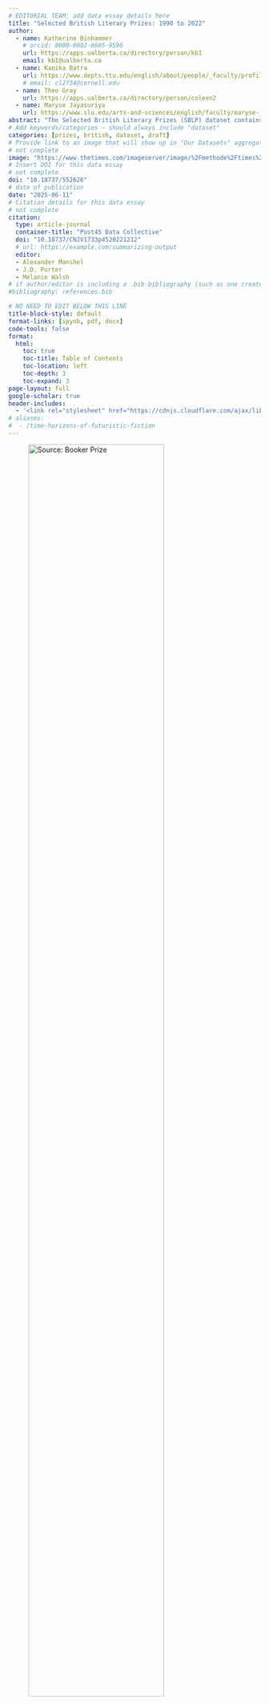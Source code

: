 ```yaml
---
# EDITORIAL TEAM: add data essay details here
title: "Selected British Literary Prizes: 1990 to 2022"
author:
  - name: Katherine Binhammer
    # orcid: 0000-0002-6605-9596
    url: https://apps.ualberta.ca/directory/person/kb1
    email: kb1@ualberta.ca
  - name: Kanika Batra
    url: https://www.depts.ttu.edu/english/about/people/_faculty/profiles/batra_kanika.php
    # email: cl2734@cornell.edu
  - name: Theo Gray
    url: https://apps.ualberta.ca/directory/person/coleen2
  - name: Maryse Jayasuriya
    url: https://www.slu.edu/arts-and-sciences/english/faculty/maryse-jayasuriya.php
abstract: "The Selected British Literary Prizes (SBLP) dataset contains information on nine major literary prizes in the U.K. from 1990 to 2022 and demographic information on 682 prize winners and shortlisted authors. The prizes included are the James Tait Black, Costa, Booker, Women’s, Gold Dagger, British Science Fiction, T.S. Eliot, Ted Hughes, and Baillie Gifford."
# Add keywords/categories — should always include "dataset"
categories: [prizes, british, dataset, draft]
# Provide link to an image that will show up in "Our Datasets" aggregation
# not complete
image: "https://www.thetimes.com/imageserver/image/%2Fmethode%2Ftimes%2Fprod%2Fweb%2Fbin%2F17ab84be-47ff-11ed-bad9-7fa0c293ad00.jpg?crop=1600%2C900%2C0%2C0&format=webp&resize=1500"
# Insert DOI for this data essay
# not complete
doi: "10.18737/552626"
# date of publication
date: "2025-06-11"
# Citation details for this data essay
# not complete
citation:
  type: article-journal
  container-title: "Post45 Data Collective"
  doi: "10.18737/CNJV1733p4520221212"
  # url: https://example.com/summarizing-output
  editor:
  - Alexander Manshel
  - J.D. Porter
  - Melanie Walsh
# if author/editor is including a .bib bibliography (such as one created from Zotero) for cited sources, uncomment and provide the correct reference here
#bibliography: references.bib

# NO NEED TO EDIT BELOW THIS LINE
title-block-style: default
format-links: [ipynb, pdf, docx]
code-tools: false
format: 
  html:
    toc: true
    toc-title: Table of Contents
    toc-location: left
    toc-depth: 3
    toc-expand: 3
page-layout: full
google-scholar: true 
header-includes:
  - '<link rel="stylesheet" href="https://cdnjs.cloudflare.com/ajax/libs/font-awesome/6.0.0-beta3/css/all.min.css">'
# aliases:
#  - /time-horizons-of-futuristic-fiction
---
```


```{=html}
<!-- EDITORIAL TEAM: Create a new directory in posts/ with appropriate title for data essay (which will become the URL slug, e.g. /nea-creative-writing-fellowships becomes https://post45-data-collective.github.io/website/posts/nea-creative-writing-fellowships/).

Then, duplicate this template, rename it index.qmd, and place it inside the appropriate directory inside /posts.

Then fill in the rest of the information above and below. -->
```

<!-- Include image for data essay -->

![Source: [Booker Prize](https://www.thetimes.com/imageserver/image/%2Fmethode%2Ftimes%2Fprod%2Fweb%2Fbin%2F17ab84be-47ff-11ed-bad9-7fa0c293ad00.jpg?crop=1600%2C900%2C0%2C0&format=webp&resize=1500)](https://www.thetimes.com/imageserver/image/%2Fmethode%2Ftimes%2Fprod%2Fweb%2Fbin%2F17ab84be-47ff-11ed-bad9-7fa0c293ad00.jpg?crop=1600%2C900%2C0%2C0&format=webp&resize=1500){fig-align="center" width="80%"}

<!-- Include brief introduction to/description of data essay  -->

<!-- If there are multiple datasets, please provide a title for each dataset with its own description  -->


# Data Table

```ojs
//|echo: false
import {viewof dataSummaryView, Tabulator, viewof selectedColumns, viewof dataSet, tableContainer, fetchData, generateTabulatorTableFromCSV, progress, progressbar} from "8bb63a6cde9addff"
```


```ojs
//|echo: false
//|output: false
raw_data = fetchData("https://raw.githubusercontent.com/Post45-Data-Collective/data/refs/heads/main/british_literary_prizes/british_literary_prizes-1990-2022.csv")
```


```ojs
//|echo: false
//|output: false

// Example usage
generateTabulatorTableFromCSV(
  "#table-container4",

  "https://raw.githubusercontent.com/Post45-Data-Collective/data/refs/heads/main/british_literary_prizes/british_literary_prizes-1990-2022.csv",
  {
    displayedColumns: ["prize_year", "prize_alias", "first_name", "last_name", "gender", "sexuality","prize_genre", "prize_institution", "prize_name",
          "uk_residence",
        "ethnicity_macro", "ethnicity",
        "highest_degree", "degree_field", "degree_field_category", "degree_institution",
        "book_title", "person_role", "viaf", "book_id", "person_id", "prize_id"],

    columnPopups: [
  "Year the prize was awarded",                      // prize_year

  "Name of the prize currently",              // prize_alias
  "Author's first name",                             // given_name
  "Author's last name",                            // family_name
  "Author's gender (self-declared or public)",       // gender
  "Author's sexuality (self-declared or public)",    // sexuality
  "Genre category of the awarded book",              // prize_genre
  "Institution that sponsored the prize",            // prize_institution
  "Name of the prize at time of award",              // prize_name,
  "Whether the author holds UK residence status",    // uk_residence
  "Ethnicity macro category (standardized)",         // ethnicity_macro
  "Author's ethnicity (self-declared or public)",    // ethnicity
  "Highest level of post-secondary education",       // highest_degree
  "Field of study for highest degree",               // degree_field
  "Degree field macro category (standardized)",      // degree_field_category
  "Institution where the highest degree was earned", // degree_institution
  "Title of the awarded or shortlisted book",        // book_title
  "Whether author won or was shortlisted",           // person_role
  "VIAF identifier for the author",                  // viaf
  "Unique identifier for the book in this dataset",  // book_id
  "Unique identifier for the author in this dataset",// person_id
  "Unique identifier for the prize in this dataset"  // prize_id
],
    columnWidths: { "prize_name": "30px", "prize_alias": "30px" },
    //currencyColumns: ["prize_amount"],
    categoryColumns: [ "prize_genre", "prize_alias", "prize_name", "gender", "sexuality", "uk_residence",
        "ethnicity_macro", "ethnicity", "highest_degree", "degree_field_category", "person_role"],
     sortColumns: ["prize_year", "prize_name"],
     sortOrders: ["desc"],
    buttonContainerId: "#button-container1",
    rawButtonId: "#download-raw1",
    urlCopyButtonId: "#copy-url1",
  }
);
```

<div id="table-container4" style="height: 500px">
</div>

Download Full Data (including hidden columns)
<div id='button-container'>
  <button id="download-raw1"><i class="fas fa-download"></i></i> Download Full Data</button>
  <button id="copy-url1"><i class="fas fa-copy"></i> Copy Full Data URL</button>
</div>

Download Table Data (including filtered options)

<div id='button-container1'>
  <button id="download-csv"><i class="fas fa-download"></i></i> Download CSV</button>
  <button id="download-json"><i class="fas fa-download"></i></i> Download JSON</button>
  <button id="download-xlsx"><i class="fas fa-download"></i></i> Download Excel</button>
</div>

<div id="progress-container" style="width: 100%; display: block;">
  <progress id="progress-bar" style="width: 100%;" max="100" value="0"></progress>
  <div id="progress-text" style="text-align: center; margin-top: 5px;"></div>
</div>


::: {.callout-tip icon="false"}
## Creative Commons License

<p xmlns:cc="http://creativecommons.org/ns#">

This work is licensed under <a href="https://creativecommons.org/licenses/by/4.0/?ref=chooser-v1" target="_blank" rel="license noopener noreferrer" style="display:inline-block;">CC BY 4.0<img src="https://mirrors.creativecommons.org/presskit/icons/cc.svg?ref=chooser-v1" style="height:22px!important;margin-left:3px;vertical-align:text-bottom;"/><img src="https://mirrors.creativecommons.org/presskit/icons/by.svg?ref=chooser-v1" style="height:22px!important;margin-left:3px;vertical-align:text-bottom;"/></a>

</p>
:::


# Significance and Context

The prizes in this dataset were included based on their prestige, longevity, and an eye towards generic representation of various kinds of fiction, poetry, drama, and non-fiction. They are the James Tait Black (Fiction and Drama), Costa (Book of the Year, Novel, First Novel, Poetry, Biography, Childrens), Booker, Women’s, Gold Dagger, British Science Fiction Association, T.S. Eliot, Ted Hughes, and Baillie Gifford. This dataset contains primary categories of information on individual authors comprising gender, sexuality, UK residency, ethnicity, geography and details of educational background, including institutions where the authors acquired their degrees and their fields of study. Along with other similar projects, we aim to provide information to assess the cultural, social and political factors determining literary prestige.1 Our aim is to contribute to greater transparency in discussions around diversity and equity in literary prize cultures.

# Background and Scholarship

 British literary prizes have been mired in controversies involving selection of juries, their financial entanglements, representation of women and non-binary authors and those from racial and ethnically diverse backgrounds among shortlisted authors.2 Pierre Bourdieu’s concepts of the field of cultural production and symbolic capital are the basis of several important studies of prizes. Very often discussions of British literary prizes have focused on the Booker awards (Auguscik, Cachin and Ducas-Spaed, Norris, Todd, Strongman). In other cases, critics have examined the relationship between prizes and national literary traditions when those traditions are somewhat ex-centric to metropoles as is the case with Canadian and Scottish literature. Examples of this work are Gillian Roberts’s study of prize-winning Canadian authors and Stevie Marsden’s recent analysis of Scottish national literature through the history of the Saltire prize.

Pascale Casanova in *The World Republic of Letters* (2004) and James English in *The Economy of Prestige* (2005) invoke and contest Bourdieu’s sociological insights to discuss implicit assumptions and biases in literary prize cultures. Prizes, English says, “serve simultaneously as a means of recognizing an ostensibly higher, uniquely aesthetic form of value and as an arena in which such value often appears subject to the most businesslike system of production and exchange.” Recognizing that cultural value is always influenced by hierarchies of class, race, gender, or nation, English offers a sociological analysis of contemporary prize culture that is attentive to its market imperatives but does not consider these as the sole arbiter of value or capital. Our research also resonates with Casanova’s thesis about the world literary space or republic of letters constituted and consolidated in European cities such as Paris and London where prizes are one mode of currency in the literary marketplace. Thus, the emergence since the 1980s of writers of African, Asian, Caribbean, and Arab backgrounds in prize lists can be taken as a sign of the ‘worlding’ of British prizes. 

These incisive analyses hinged on nationality sometimes pay insufficient attention to gender, race and/or ethnicity when outlining the contours of the world literary space. Even as prizes gild the reputation of contemporary authors and works with symbolic capital, their reputations are sometimes tarnished by explicit and implicit biases. Other factors are location of prize centers, jury and committee compositions and the influence of corporate publishers. Nevertheless, authors and publishers capitalize prize-winning books in various ways. In the SBLP data the language (English) and the location of prizes (Britain), necessitates a realistic look at literary recognition by the metropole of works by authors from other parts of the world, including Britain’s former colonies. In the late twentieth century and twenty-first century these prizes can also be seen as participating, being influenced by, and in turn influencing *the* prize among prizes, the Nobel. Six  male authors and a woman author in the data – J.M. Coetzee, Abdulrazak Gurnah, Seamus Heaney, Kazuo Ishiguro, Toni Morrison, Orhan Pamuk, and Derek Walcott – were shortlisted or won one or more of these prizes and the Nobel Prize for Literature. 

# Using this Dataset

This data indicates trends in the generation of literary and cultural capital. It will thus be useful to students, scholars, teachers, and literary and cultural historians of contemporary world literature who would like to know more about the relationship between the cultural formation of writers (their gender, sexuality, location, ethnicity, education) and the garnering of literary capital through the awarding of prizes. It will also be of interest to other researchers who are developing similar projects, especially on U.K. or non-U.K. prizes not covered here. As well, researchers might find the ethnicity macro categories we developed useful when considering demographic information on literary authors. 

The data can be used to answer questions such as:

1. How many British writers versus writers from ‘elsewhere’ have been shortlisted/awarded these prizes?   
2. Have prizes improved their record on gender and/or ethnic representation in shortlists and awardees?   
3. What are the economic consequences of prizes for the writer’s career in publishing and media?   
4. Is there a connection between specific educational credentials and/or educational institutions and writers’ chances of being shortlisted or winning?   
5. Are there identifiable trends in the literary styles of shortlisted or winning works in specific years or decades?   
6. In which genres are women, Black, Asian and ethnically diverse writers most likely to be shortlisted and/or awarded?

We hope that besides researchers, prize committees who wish to examine the history of racial, ethnic and gender (dis)parities in a particular award category will now have the SBLP data to make a case for diverse ethnic, gender, and geographical representation. 

# Collection and Creation

The SBLP dataset was created by Katherine Binhammer, Kanika Batra, Theo Gray, and Maryse Jayasuriya as part of ongoing research for [*The Orlando Project: Feminist Literary History and Digital Humanities*](https://www.artsrn.ualberta.ca/orlando/) . It draws on research for *Volume Four: Revisioning the Contemporary* of a four-volume narrative history based on the [Orlando textbase](https://orlando.cambridge.org/) (Cambridge UP).  Our research goal was to assess the role major British literary prizes play in promoting and circulating contemporary literature and to determine whether the shortlist and winners are representative of a multicultural Britain. PhD candidate Theo Gray did the heavy lifting of data compilation, and their work was compensated with a research assistant stipend from the University of Alberta and the Social Science and Humanities Council of Canada.  The three other scholars are senior faculty at research-intensive universities whose work is incentivized by their institutions in various ways including course releases, sabbaticals, research funding, and merit salary increases.

Data collection began with collaborators deciding upon a list of prizes based on longevity, award monies, genre coverage, and reach within and beyond Britain. Even within these parameters collaborators decided one way to prioritize information on specific awards was by 1\) the year in which they were founded; and 2\) prize money. Theo Gray hand compiled the data on each author in consultation with Katherine Binhammer based on an intersectional feminist approach which included the following: gender, sexuality, UK residency, ethnicity classifications, ethnicity, highest degree, degree institution country, degree institution, degree field category, degree field. Kanika Batra and Theo Gray discussed and arrived at the macro and parsed ethnicity categories. The main sources of information on each author were prize websites, author websites, author bios, profiles, obituary articles, interviews, podcasts, and recorded readings. Wherever possible, scholarly sources such as encyclopedias and biographical dictionaries were consulted, though because our focus was on the past few decades, such material was limited. Maryse Jayasuiya and Kanika Batra cross-checked the parsed ethnicity information with categorical complexities noted for further questioning. Collaborators met from January 2024-May 2025 to clarify and refine various categories balancing granularity and generality. 

## Metadata Discussion

**Prize names:** For purposes of aggregation, we decided to normalize historic prize names to their contemporary forms in addition to their prize\_id column. This was done with an additional column (prize\_alias) that clarifies that, for instance, the “Whitbread Biography,” “Whitbread Biography Award,” and “Costa Biography” are all part of the same prize series even though they have gone by different names at different times. The same is the case with the “Booker” and the “Man Booker.” 

**Prize dates** include prizes awarded from 1990 to 2022\. Although some of the prizes in the SBLP data were instituted much earlier, these dates were decided to indicate recent trends among shortlisted and winning authors. Further, the establishment of newer awards like Women’s and Ted Hughes allows for comparisons across older ones such as James Tait and the Booker within a similar time frame without creating too many data discrepancies. 

**Ethnicity** was labeled primarily by the ways in which authors identified themselves. The sources were the same as those for compiling the data on the authors, with the 2021 UK census classifications and UK Guidelines for Writing about Ethnicity as points of reference. Our aim is to “decouple ethnicity, as it functions in the dominant discourse, from its equivalence with nationalism, imperialism, racism and the state, which are the points of attachment around which a distinctive British or, more accurately, English ethnicity have been constructed” (Hall).  A further discussion of the knotty ethical considerations of collecting ethnicity data is included below.

**Gender and Sexuality** of an author is understood to be fluid. The author’s self-identification of gender was prioritized over other gender assignments. Some gender assignments and pronouns may have subsequently changed from the three used in the data: “man,” “woman,” and “non-binary.” Unless self-identified as “queer” (which includes LBGTQ2+), an author’s sexuality is listed as “unknown,” to indicate that sexuality exists on a continuum between straight and queer, and to indicate that many straight authors do not feel the need to identify their sexuality explicitly, though it may be deduced from their biographies or interviews. We include sexuality because considering it allows for a politics of ethnicity premised on diversity and difference to emerge (Hall) and because it undermines the idea of cis hetero white Englishness as an unmarked but nevertheless normative ethnicity.  Roughly six percent of the authors in the dataset identify as queer, and one author identified himself as straight.

**Educational** classifications were based on the author’s highest degree. Data collected includes the institution where the authors acquired their degrees, degree institution country, and the level of highest degree attained. In addition, a set of degree field macro-categories was created to track patterns in academic training, while preserving data on the degree fields (which varied from person to person and institution to institution). The categories were Writing, Arts, History and Cultural Studies, Language and Literature, Law, Math, and Sciences, Philosophy and Theology, Politics and Economics, Medicine and Social Work, Multiple, none, and unknown. Here too, the information provided by the author was the first basis of the labels. In some cases, one or more of these pieces of information was not available. Where either the degree field, country, institution, or degree, or more than one of these was not traceable with certainty, it was listed as “unknown.”

**Linked Data:** Finally, where viaf codes could be found for authors, these are included.

# Description

The columns in the dataset include:

**prize\_id**: unique prize identifier used in the SBLP dataset

**prize\_alias:** name of the prize awarded, regularized to the most current name

**prize\_name**: name of the prize awarded, at the time of award

**prize\_institution**: institution that sponsored the prize

**prize\_year**: year the prize was awarded

**prize\_genre**: genre category of book that the prize was awarded to

**person\_id**: unique author identifier used in the SBLP dataset, assigned in order of entity entry to the dataset

**person\_role**: whether author was shortlisted or won the prize

**family\_name**: family name of author

**given\_name**: given name of author

**name**: full name author in family name, given name format

**gender**: author’s gender, as self-declared/publicly available

**sexuality**: author’s sexuality, as self-declared/publicly available

**uk\_residence**: whether the author holds residence status in the UK

**ethnicity\_macro**: ethnicity macro category, as created for this dataset 

**ethnicity**: ethnicity as self-declared/publicly available	

**highest\_degree**: highest level of post-secondary education

**degree\_institution**: institution from which the highest degree was attained

**degree\_field\_category**: degree macro category, as created for this dataset

**degree\_field**: field of study, as self-declared/publicly available

**viaf**: virtual internet authority file code

**book\_id**: unique book identifier used in the SBLP dataset

**book\_title**: title of the awarded or shortlisted book

# Ethical Considerations

## Notes on Ethnic Identifications

Collecting data to group authors' ethnicity and making general claims about writers is perhaps the most challenging component of our research. Following important Black cultural studies work we recognize that both race and ethnicity are “discursive constructs” and “sliding signifiers.” Further, ethnic groups in official UK data combine different aspects of individual identity, and many of the categories are informed by historical ideas of race (Mirza). UK government guidelines for writing about ethnicity explicitly state that they refer to ethnicity and not race because: surveys usually ask people for their ethnicity and not their race; using consistent terms helps people to understand their data. We are aware that these guidelines obscure racial identifiers and racial biases. 

We began by using the UK census categories but quickly found that they were not adequate to the complexities of our specific needs since they apply to UK citizens whereas our dataset includes international authors. Thus, we assembled three tiers of data. Self-identification of authors was recorded, as well as the UK census category if the author resided in the UK. In addition, all authors, both UK residents and international, were grouped into ethnicity macro categories. As the SBLP collects data on UK-based prizes, the ethnicity categories under which authors are grouped have a UK slant, even though sometimes these may not be as valid or as applicable in the case of international authors where other factors might have greater relevance. 

Once the data had been compiled, a major question which emerged was granularity and whether it was possible to group certain definitions to make larger claims about white and non-white identities. As this is a common concern in data representation, we talked about the possibility of collapsing ethnicity classifications. Here we worked simultaneously with geographical location, cultural background, racial self-identification, and UK ethnicity categories. We worked with race, ethnicity and national assignments when we collapsed White Canadian, White American, White Australian, White New Zealander, White South African, Bulgarian, Croatian-Iranian American, Iranian American, Turkish American, Icelandic, Spanish, Dutch, German, Swedish, Albanian, Slavic Australian, English-Canadian into “Non-UK White.” Similarly, in “Estonian British,” “Chinese British,” or “British Mauritian,” the placement of British or another nationality first depended on various factors. Some authors hold dual nationalities while others claim British as their primary national identity though they may have lived in another country for most of their writerly careers. A select few may place either nationality first depending on where their books are published and the primary readership they hope to attract. Finally, some diasporic authors claim British nationality as primary though they may not yet have acquired formal UK citizenship. 

We faced a similar ethical dilemma when deliberating whether to include Trinidadian British, Jamaican Chinese British, British Guyanese, Jamaican British under “British Caribbean,” as it flattens distinct Caribbean national identities. Moreover, as “British Caribbean” is more accepted than “Caribbean British,” the former does not accurately represent authors who place their island Caribbean identities foremost. We finally decided on “Caribbean,” as a macro category. Another added complication is that some ethnic groups are also nationalities such as Bangladeshi, Chinese, Indian, and Pakistani. Often there are clear cultural and religious connections between some of these groups; at other times these connections are less cultural than regional or geographic. We made considered decisions regarding other macro categories. Indian, Pakistani, Bengali, Bangladeshi, Malaysian, Sri Lankan, Hong Kong authors can be categorized as “South Asian” and/or “Asian.” We ultimately decided on “Asian” as a more capacious, though less geographically specific and culturally connected category.  

A few examples may help explain these complications. A major literary figure such as Caryl Phillips is subsumed under the macro ethnicity category “Caribbean” though in fact he was born in St. Kitts, educated and wrote in Britain, and has been based in the US for several decades. Phillips’ ethnicity in the appended Ethnicity Data Table as “Kittian British American” allows for capturing some of his multiple affiliations. Similarly, Gillian Slovo was born in a Communist family in South Africa but has lived in Britain since her family were political exiles there during the apartheid years. Her ethnicity comprises White South African roots and British domicile.  Other instances of controversial categorization may be American born authors, Ottessa Moshfegh and Azadeh Moaveni, both of whom have Iranian parents, listed as “Non-UK White” in the ethnicity macro category. 

We hope the ethnicity table accompanying the dataset will be useful to researchers who wish to examine the proximities of ethnicity to race, religion, nationality, language and sometimes country of domicile. As the administrative centers of the prizes are in the UK, the ethnic macro categories remain relevant to the data, despite these complications and contestations. Ethnicity data, even when categorized according to tidy data principles, is never clean. Researchers who wish to categorize authors differently than the macro categories we use may do so using the parsed identities in the ethnicity table. 

With these qualifications. ethnicity as used in the data accomplishes the following goals:

1. challenges pseudo-conceptualization and harmful actualization of race as a vertical hierarchy of white and Black/non-white by positing ethnicity as a horizontal relationality of cultural similarities/differences within and between groups;   
2. bypasses the biological essentialism and normative binarism that is currently associated with rigid racial classifications;  
3. expresses the most effective articulations of ethnicity as cultural identities impacted by processes of globalization including the flow and movement of people, ideas, goods, capital, and technologies, though assimilationist hegemonic versions of ethnicity exist. 

Ultimately, we developed the following macro categories which combine race, ethnicity, national affiliation and/or geography (the table below outlines the sub-categories): African, Asian, White American, Non-White American, Black British, Caribbean, Irish, Jewish, Non-U.K. White, unknown and White British. In Britain, as in other parts of the world mentioned in the macro categories, it is often difficult to distinguish various mixed-race ethnicities. We placed mixed race authors in the ethnic macro categories we developed, as explained at the beginning of this paragraph. Authors like Zadie Smith (one white and one black parent) or Hannah Lowe (one white and one mixed-race parent) are listed as Black British or Caribbean respectively based on the way they situate themselves in interviews, writings, promotion and publicity. Mixed race authors are not counted twice in the data. 

## Data Table

```ojs
//|echo: false
//|output: false
raw_data2 = fetchData("https://raw.githubusercontent.com/Post45-Data-Collective/data/refs/heads/main/british_literary_prizes/british_literary_prizes-ethnicity-1990-2022.csv")
```


```ojs
//|echo: false
//|output: false

// Example usage
generateTabulatorTableFromCSV(
  "#table-container2",

  "https://raw.githubusercontent.com/Post45-Data-Collective/data/refs/heads/main/british_literary_prizes/british_literary_prizes-ethnicity-1990-2022.csv",
  {
     displayedColumns: ["person_id", "ethnicity_parsed"],
    //     "given_name", "family_name", "gender", "sexuality", "uk_residence",
    //     "ethnicity_macro", "ethnicity",
    //     "highest_degree", "degree_field", "degree_field_category", "degree_institution",
    //     "book_title", "person_role", "viaf", "book_id", "person_id", "prize_id"],

  //   columnPopups: [
  // "Year the prize was awarded",                      // prize_year
  // "Name of the prize at time of award",              // prize_name
  // "Genre category of the awarded book",              // prize_genre
  // "Institution that sponsored the prize",            // prize_institution
  // "Author's given name",                             // given_name
  // "Author's family name",                            // family_name
  // "Author's gender (self-declared or public)",       // gender
  // "Author's sexuality (self-declared or public)",    // sexuality
  // "Whether the author holds UK residence status",    // uk_residence
  // "Ethnicity macro category (standardized)",         // ethnicity_macro
  // "Author's ethnicity (self-declared or public)",    // ethnicity
  // "Highest level of post-secondary education",       // highest_degree
  // "Field of study for highest degree",               // degree_field
  // "Degree field macro category (standardized)",      // degree_field_category
  // "Institution where the highest degree was earned", // degree_institution
  // "Title of the awarded or shortlisted book",        // book_title
  // "Whether author won or was shortlisted",           // person_role
  // "VIAF identifier for the author",                  // viaf
  // "Unique identifier for the book in this dataset",  // book_id
  // "Unique identifier for the author in this dataset",// person_id
  // "Unique identifier for the prize in this dataset"  // prize_id
// ],
     columnWidths: { "ethnicity_parsed": "10px"},
    //currencyColumns: ["prize_amount"],
    categoryColumns: [ "ethnicity_parsed"],
    //     "ethnicity_macro", "ethnicity", "highest_degree", "degree_field_category", "person_role"],
    //  sortColumns: ["prize_year"],
    //  sortOrders: ["desc"],
      buttonContainerId: "#button-container2",
    rawButtonId: "#download-raw2",
    urlCopyButtonId: "#copy-url2",
  }
);
```


<div id="table-container2" style="height: 500px">
</div>

Download Full Data (including hidden columns)
<div id='button-container'>
  <button id="download-raw2"><i class="fas fa-download"></i></i> Download Full Data</button>
  <button id="copy-url2"><i class="fas fa-copy"></i> Copy Full Data URL</button>
</div>

Download Table Data (including filtered options)

<div id='button-container2'>
  <button id="download-csv"><i class="fas fa-download"></i></i> Download CSV</button>
  <button id="download-json"><i class="fas fa-download"></i></i> Download JSON</button>
  <button id="download-xlsx"><i class="fas fa-download"></i></i> Download Excel</button>
</div>



**Asian:** Bangladeshi; Bengali; British Bangladeshi; Cantonese British; Chinese; Chinese American; Chinese British; Chinese Canadian; German Indian; Hong Kong; Indian; Indian American; British Indian; Indian Canadian; Indian English; Indian Welsh; Japanese; Japanese American; Malaysian; Pakistani; Pakistani Scottish; Sri Lankan; Sri Lankan Tamil; Sri Lankan Sinhalese; Vietnamese American; Vietnamese French American

**Non- White American:** Black American; Ethiopian American; Ghanaian American; Dominican American; Indian American; Indigenous American; Mexican

**Black British:** Black British; Black Scottish; British Guyanese; British Kenyan; British Mauritian; British Nigerian; Jamaican British; Nigerian Scottish; Scottish Sierra Leonian; Somali British; Trinidadian British; Zambian British

**Caribbean:** Jamaican; Jamaican Chinese British; Kittitian; Mixed Caribbean; St Lucian; Trinidadian

**Irish:** British Irish; Irish; Irish American; Irish Canadian; Scottish Irish

**Jewish:** Dutch Jewish; Jewish; Jewish American; Jewish Australian; Jewish British; Jewish Canadian; Jewish English; Jewish South African; Welsh Jewish

**Non-UK White:** Albanian; Belarusian; Belgian British; Bulgarian; Canadian; Canadian American; Dutch; Dutch Sri Lankan; English-Canadian; Estonian British; French Canadian; French, English, Dutch; German; German American; German Australian; Greek American; Hungarian; Hungarian British; Hungarian English; Icelandic; Italian; Italian American; Russian Canadian; Scottish American; Serbian American; Slavic Australian; Spanish; Swedish; Turkish; Turkish American; Ukrainian; White American; White American Canadian; White Australian; White Canadian; White New Zealander; White South African

**White British:** American British; British; British Australian; Canadian British; English; English American; English French; French British; Italian British; Northern Irish; Norwegian British; Scottish; Turkish English; Welsh; Welsh Maltese; Yugoslavian British

**African:** Tanzanian, Egyptian, Ghanaian, Nigerian

Ethnic categorization is fraught and can only ever be imperfect as there are no stable categories for understanding ethnicity, especially in relation to its obvious metonymic proximities to race, gender, nationality, religion and geography and not-so-obvious proximities to gender and sexuality. Nevertheless, categorization is a necessary part of the process of researching racial, ethnic, and gender inequities in prize culture.

# Endnotes

1\.  Other such projects include: *The Index of Major Literary Prizes in the U.S.* by Claire Grossman, Juliana Spahr, and Stephanie Young, (Post-45 Data Collective) and the work of Nicola Griffith and other members of the Literary Prize Data group ([nicolagriffith.com/2015/09/08/update-on-literary-prize-data-group/](http://nicolagriffith.com/2015/09/08/update-on-literary-prize-data-group/)). The first, The Index of Major Literary Prizes in the U.S. is far more comprehensive than ours; Grossman, Spahr, and Young include 1800 authors, information on 1100 judges and cover 41 prizes in total, from 1918-2020. 

The second, Nicola Griffith’s Literary Prize Data Group, sought to “assemble data on English-language literary prizes to get a picture of how gender bias operates within that ecosystem” and covered the Saltire, Asian Man Booker, Hugo, Nebula, Carnegie, Campbell Memorial, Bailey’s/Women’s, and Australian and New Zealand awards. Some of these are the same prizes we focus on. Though Griffiths does not publish an open dataset and the site’s last updates were in 2015, she does provide good information about gender disparities in winners as well as the male focus of the books recognized and rewarded. Neither race nor ethnicity of the prizewinners is considered in the findings.   
2\.  [UK Guidelines for Writing about Ethnicity](https://www.ethnicity-facts-figures.service.gov.uk/style-guide/writing-about-ethnicity/) state: 

"We do not use the terms BAME (black, Asian and minority ethnic) and BME (black and minority ethnic) because they emphasize certain ethnic minority groups (Asian and black) and exclude others (mixed, other and white ethnic minority groups). The terms can also mask disparities between different ethnic groups and create misleading interpretations of data.  
In March 2021, the Commission on Race and Ethnic Disparities recommended that the government stop using the term BAME.  
One of the recommendations in the final report on COVID-19 disparities, published in December 2021, was to refer to ethnic minority groups individually, rather than as a single group.  
This was supported by research commissioned by the Race Disparity Unit (RDU), which found that people from ethnic minorities were 3 times more likely to agree than disagree that the term ‘BAME’ was unhelpful."  
Publications by the Runnymede Trust, a British race equality and civil rights think tank, use Black and Minority Ethnic (BME) in their reports on racial and ethnic disparities in the UK. Although BME is widely used instead of the now out of favor BAME, we follow The University of Manchester’s Center on the Dynamics of Ethnicity Report, [The impact of Covid-19 and BLM on Black, Asian and ethnically diverse creatives and cultural workers](https://pure.manchester.ac.uk/ws/portalfiles/portal/212029276/Impact_of_covid_and_blm_on_ethnically_diverse_creatives_and_cultural_workers_report.pdf), in using  ‘Black, Asian and ethnically diverse’ as the collective term to refer to racial and ethnic minorities, shortened to ‘ethnically diverse,’ sometimes. Where possible we refer to specific groups.

# Bibliography

Ali, Rosa, Guirand, Stephanie, Byrne, Bridget, Saha, Anamik, & Taylor, Harry (2022). The Impact of Covid-19 and BLM on Black, Asian and Ethnically Diverse Creatives and Cultural Workers. Centre on the Dynamics of Ethnicity and Creative Access. February 2022\. Retrieved from [https://pure.manchester.ac.uk/ws/portalfiles/portal/212029276/Impact\_of\_covid\_and\_blm\_on\_ethnically\_diverse\_creatives\_and\_cultural\_workers\_report.pdf](https://pure.manchester.ac.uk/ws/portalfiles/portal/212029276/Impact_of_covid_and_blm_on_ethnically_diverse_creatives_and_cultural_workers_report.pdf). Accessed 10 April 2025\. 

Auguscik, Anna (2017). *Prizing Debate: The Fourth Decade of the Booker Prize and the Contemporary Novel in the UK*. Bielefeld: Transcript. 

Cachin, Marie-Françoise, and Sylvie Ducas-Spaes. (2003). “The Goncourt and the Booker: A Tale of Two Prizes.”  *Logos* 14, no. 2: 85–94. 

Casanova, Pascale. (2004). *The World Republic of Letters*. Cambridge: Harvard University Press.

English, James F. (2009). *The Economy of Prestige: Prizes, Awards, and the Circulation of Cultural Value*. Harvard University Press, 2009\.

Griffith, Nicola. Literary Prize Data Group. (2015). [nicolagriffith.com/2015/09/08/update-on-literary-prize-data-group/](http://nicolagriffith.com/2015/09/08/update-on-literary-prize-data-group/).  Accessed 6 May 2025\. 

Grossman, Claire, Juliana Spahr, and Stephanie Young. (2022). “The Index of Major Literary Prizes in the US.” Edited by Dan Sinykin and Melanie Walsh. *Post45 Data Collective*, December. [https://doi.org/10.18737/CNJV1733p4520221212](https://doi.org/10.18737/CNJV1733p4520221212).

Hall, Stuart. (2006). “New Ethnicities.” In *Stuart Hall: Critical Dialogues in Cultural Studies,* David Morley and Kuan-Hsing Chen (eds.). New York: Routledge, 2006, 442--451.

Marsden, Stevie. (2021). *Prizing Scottish Literature: A Cultural History of the Saltire Society Literary Awards*. London: Anthem, 2021\.

Mirza, Heidi Safia and Warwick, Ross (2022). ‘Race and Ethnicity’ IFS Report, No.  
R230, ISBN 978-1-80103-108-0, Institute for Fiscal Studies (IFS), London, [https://doi.org/10.1920/re.ifs.2022.0230](https://doi.org/10.1920/re.ifs.2022.0230)

Norris, Sharon. (2006). ‘The Booker Prize: A Bourdieusian Perspective.’ *Journal for Cultural Research* 10, no. 2: 139– 58 (141), doi:10.1080/14797580600624752. 

Norris, Shannon. (2006b). ‘Recontextualising the Booker’, in *Fiction and Literary Prizes in Great Britain*. Wolfgang Görtschacher and Holger Klein, with Claire Squires (eds.). Vienna: Praesens, 20– 37\. 

Roberts, Gillian. (2011). *Prizing Literature: The Celebration and Circulation of National Culture*. Toronto: University of Toronto Press.

Strongman, Luke. (2002). *The Booker Prize and the Legacy of Empire*. New York: Rodopi.

Todd, Richard. (1996).*Consuming Fictions: The Booker Prize and Fiction in Britain Today*. London: Bloomsbury. 

Gov.uk. “Writing about Ethnicity.” (2024). [https://www.ethnicity-facts-figures.service.gov.uk/style-guide/writing-about-ethnicity/](https://www.ethnicity-facts-figures.service.gov.uk/style-guide/writing-about-ethnicity/). Accessed 6 May 2025\. 

<link href="https://unpkg.com/tabulator-tables@6.3.0/dist/css/tabulator.min.css" rel="stylesheet">
<script src="https://unpkg.com/tabulator-tables@6.3.0/dist/js/tabulator.min.js"></script>

<!-- Excel script -->
<script type="text/javascript" src="https://oss.sheetjs.com/sheetjs/xlsx.full.min.js"></script>

